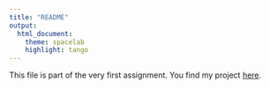 ```yaml
---
title: "README"
output:
  html_document:
    theme: spacelab
    highlight: tango
---
```


This file is part of the very first assignment. You find my project [here](https://github.com/mkkjrv/IODS-project).
